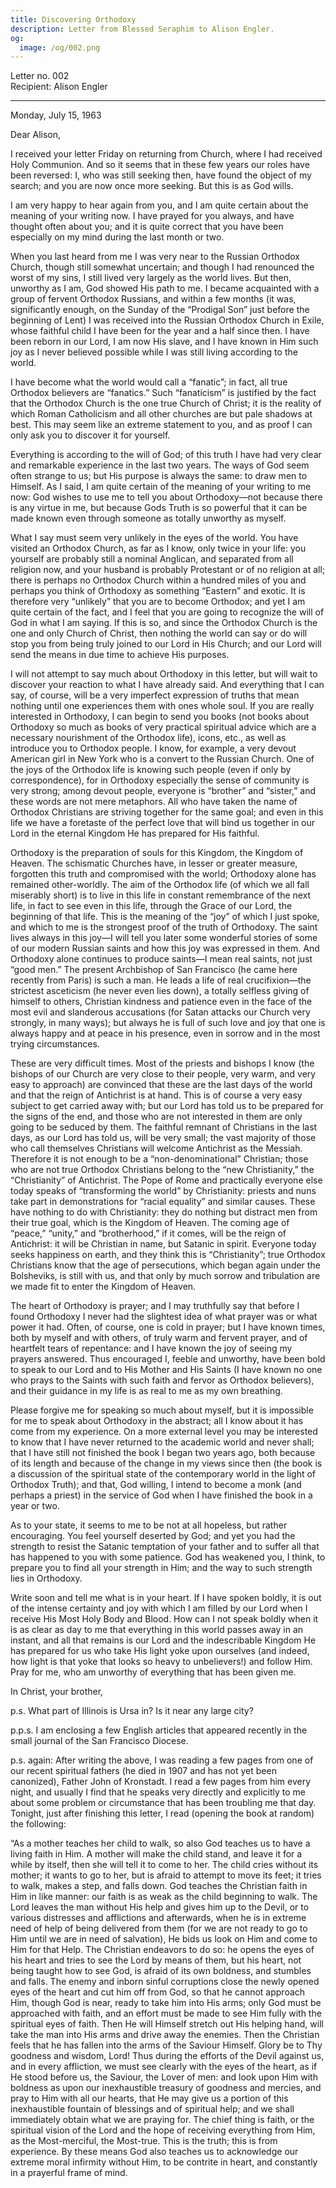 ```yaml
---
title: Discovering Orthodoxy
description: Letter from Blessed Seraphim to Alison Engler.
og:
  image: /og/002.png
---
```


<div style={{textAlign:'right', fontFamily:'monospace'}}>Letter no. 002</div>
<div style={{textAlign:'left', fontFamily:'monospace'}}>Recipient: Alison Engler</div>

---

Monday, July 15, 1963

Dear Alison,

I received your letter Friday on returning from Church, where I had received Holy Communion. And so it seems that in these few years our roles have been reversed: I, who was still seeking then, have found the object of my search; and you are now once more seeking. But this is as God wills.

I am very happy to hear again from you, and I am quite certain about the meaning of your writing now. I have prayed for you always, and have thought often about you; and it is quite correct that you have been especially on my mind during the last month or two.

When you last heard from me I was very near to the Russian Orthodox Church, though still somewhat uncertain; and though I had renounced the worst of my sins, I still lived very largely as the world lives. But then, unworthy as I am, God showed His path to me. I became acquainted with a group of fervent Orthodox Russians, and within a few months (it was, significantly enough, on the Sunday of the “Prodigal Son” just before the beginning of Lent) I was received into the Russian Orthodox Church in Exile, whose faithful child I have been for the year and a half since then. I have been reborn in our Lord, I am now His slave, and I have known in Him such joy as I never believed possible while I was still living according to the world.

I have become what the world would call a “fanatic”; in fact, all true Orthodox believers are “fanatics.” Such “fanaticism” is justified by the fact that the Orthodox Church is the one true Church of Christ; it is the reality of which Roman Catholicism and all other churches are but pale shadows at best. This may seem like an extreme statement to you, and as proof I can only ask you to discover it for yourself.

Everything is according to the will of God; of this truth I have had very clear and remarkable experience in the last two years. The ways of God seem often strange to us; but His purpose is always the same: to draw men to Himself. As I said, I am quite certain of the meaning of your writing to me now: God wishes to use me to tell you about Orthodoxy—not because there is any virtue in me, but because Gods Truth is so powerful that it can be made known even through someone as totally unworthy as myself.

What I say must seem very unlikely in the eyes of the world. You have visited an Orthodox Church, as far as I know, only twice in your life: you yourself are probably still a nominal Anglican, and separated from all religion now, and your husband is probably Protestant or of no religion at all; there is perhaps no Orthodox Church within a hundred miles of you and perhaps you think of Orthodoxy as something “Eastern” and exotic. It is therefore very “unlikely” that you are to become Orthodox; and yet I am quite certain of the fact, and I feel that you are going to recognize the will of God in what I am saying. If this is so, and since the Orthodox Church is the one and only Church of Christ, then nothing the world can say or do will stop you from being truly joined to our Lord in His Church; and our Lord will send the means in due time to achieve His purposes.

I will not attempt to say much about Orthodoxy in this letter, but will wait to discover your reaction to what I have already said. And everything that I can say, of course, will be a very imperfect expression of truths that mean nothing until one experiences them with ones whole soul. If you are really interested in Orthodoxy, I can begin to send you books (not books about Orthodoxy so much as books of very practical spiritual advice which are a necessary nourishment of the Orthodox life), icons, etc., as well as introduce you to Orthodox people. I know, for example, a very devout American girl in New York who is a convert to the Russian Church. One of the joys of the Orthodox life is knowing such people (even if only by correspondence), for in Orthodoxy especially the sense of community is very strong; among devout people, everyone is “brother” and “sister,” and these words are not mere metaphors. All who have taken the name of Orthodox Christians are striving together for the same goal; and even in this life we have a foretaste of the perfect love that will bind us together in our Lord in the eternal Kingdom He has prepared for His faithful.

Orthodoxy is the preparation of souls for this Kingdom, the Kingdom of Heaven. The schismatic Churches have, in lesser or greater measure, forgotten this truth and compromised with the world; Orthodoxy alone has remained other-worldly. The aim of the Orthodox life (of which we all fall miserably short) is to live in this life in constant remembrance of the next life, in fact to see even in this life, through the Grace of our Lord, the beginning of that life. This is the meaning of the “joy” of which I just spoke, and which to me is the strongest proof of the truth of Orthodoxy. The saint lives always in this joy—I will tell you later some wonderful stories of some of our modern Russian saints and how this joy was expressed in them. And Orthodoxy alone continues to produce saints—I mean real saints, not just “good men.” The present Archbishop of San Francisco (he came here recently from Paris) is such a man. He leads a life of real crucifixion—the strictest asceticism (he never even lies down), a totally selfless giving of himself to others, Christian kindness and patience even in the face of the most evil and slanderous accusations (for Satan attacks our Church very strongly, in many ways); but always he is full of such love and joy that one is always happy and at peace in his presence, even in sorrow and in the most trying circumstances.

These are very difficult times. Most of the priests and bishops I know (the bishops of our Church are very close to their people, very warm, and very easy to approach) are convinced that these are the last days of the world and that the reign of Antichrist is at hand. This is of course a very easy subject to get carried away with; but our Lord has told us to be prepared for the signs of the end, and those who are not interested in them are only going to be seduced by them. The faithful remnant of Christians in the last days, as our Lord has told us, will be very small; the vast majority of those who call themselves Christians will welcome Antichrist as the Messiah. Therefore it is not enough to be a “non-denominational” Christian; those who are not true Orthodox Christians belong to the “new Christianity,” the “Christianity” of Antichrist. The Pope of Rome and practically everyone else today speaks of “transforming the world” by Christianity: priests and nuns take part in demonstrations for “racial equality” and similar causes. These have nothing to do with Christianity: they do nothing but distract men from their true goal, which is the Kingdom of Heaven. The coming age of “peace,” “unity,” and “brotherhood,” if it comes, will be the reign of Antichrist: it will be Christian in name, but Satanic in spirit. Everyone today seeks happiness on earth, and they think this is “Christianity”; true Orthodox Christians know that the age of persecutions, which began again under the Bolsheviks, is still with us, and that only by much sorrow and tribulation are we made fit to enter the Kingdom of Heaven.

The heart of Orthodoxy is prayer; and I may truthfully say that before I found Orthodoxy I never had the slightest idea of what prayer was or what power it had. Often, of course, one is cold in prayer; but I have known times, both by myself and with others, of truly warm and fervent prayer, and of heartfelt tears of repentance: and I have known the joy of seeing my prayers answered. Thus encouraged I, feeble and unworthy, have been bold to speak to our Lord and to His Mother and His Saints (I have known no one who prays to the Saints with such faith and fervor as Orthodox believers), and their guidance in my life is as real to me as my own breathing.

Please forgive me for speaking so much about myself, but it is impossible for me to speak about Orthodoxy in the abstract; all I know about it has come from my experience. On a more external level you may be interested to know that I have never returned to the academic world and never shall; that I have still not finished the book I began two years ago, both because of its length and because of the change in my views since then (the book is a discussion of the spiritual state of the contemporary world in the light of Orthodox Truth); and that, God willing, I intend to become a monk (and perhaps a priest) in the service of God when I have finished the book in a year or two.

As to your state, it seems to me to be not at all hopeless, but rather encouraging. You feel yourself deserted by God; and yet you had the strength to resist the Satanic temptation of your father and to suffer all that has happened to you with some patience. God has weakened you, I think, to prepare you to find all your strength in Him; and the way to such strength lies in Orthodoxy.

Write soon and tell me what is in your heart. If I have spoken boldly, it is out of the intense certainty and joy with which I am filled by our Lord when I receive His Most Holy Body and Blood. How can I not speak boldly when it is as clear as day to me that everything in this world passes away in an instant, and all that remains is our Lord and the indescribable Kingdom He has prepared for us who take His light yoke upon ourselves (and indeed, how light is that yoke that looks so heavy to unbelievers!) and follow Him. Pray for me, who am unworthy of everything that has been given me.

In Christ, your brother,

p.s. What part of Illinois is Ursa in? Is it near any large city?

p.p.s. I am enclosing a few English articles that appeared recently in the small journal of the San Francisco Diocese.

p.s. again: After writing the above, I was reading a few pages from one of our recent spiritual fathers (he died in 1907 and has not yet been canonized), Father John of Kronstadt. I read a few pages from him every night, and usually I find that he speaks very directly and explicitly to me about some problem or circumstance that has been troubling me that day. Tonight, just after finishing this letter, I read (opening the book at random) the following:

“As a mother teaches her child to walk, so also God teaches us to have a living faith in Him. A mother will make the child stand, and leave it for a while by itself, then she will tell it to come to her. The child cries without its mother; it wants to go to her, but is afraid to attempt to move its feet; it tries to walk, makes a step, and falls down. God teaches the Christian faith in Him in like manner: our faith is as weak as the child beginning to walk. The Lord leaves the man without His help and gives him up to the Devil, or to various distresses and afflictions and afterwards, when he is in extreme need of help of being delivered from them (for we are not ready to go to Him until we are in need of salvation), He bids us look on Him and come to Him for that Help. The Christian endeavors to do so: he opens the eyes of his heart and tries to see the Lord by means of them, but his heart, not being taught how to see God, is afraid of its own boldness, and stumbles and falls. The enemy and inborn sinful corruptions close the newly opened eyes of the heart and cut him off from God, so that he cannot approach Him, though God is near, ready to take him into His arms; only God must be approached with faith, and an effort must be made to see Him fully with the spiritual eyes of faith. Then He will Himself stretch out His helping hand, will take the man into His arms and drive away the enemies. Then the Christian feels that he has fallen into the arms of the Saviour Himself. Glory be to Thy goodness and wisdom, Lord! Thus during the efforts of the Devil against us, and in every affliction, we must see clearly with the eyes of the heart, as if He stood before us, the Saviour, the Lover of men: and look upon Him with boldness as upon our inexhaustible treasury of goodness and mercies, and pray to Him with all our hearts, that He may give us a portion of this inexhaustible fountain of blessings and of spiritual help; and we shall immediately obtain what we are praying for. The chief thing is faith, or the spiritual vision of the Lord and the hope of receiving everything from Him, as the Most-merciful, the Most-true. This is the truth; this is from experience. By these means God also teaches us to acknowledge our extreme moral infirmity without Him, to be contrite in heart, and constantly in a prayerful frame of mind.

